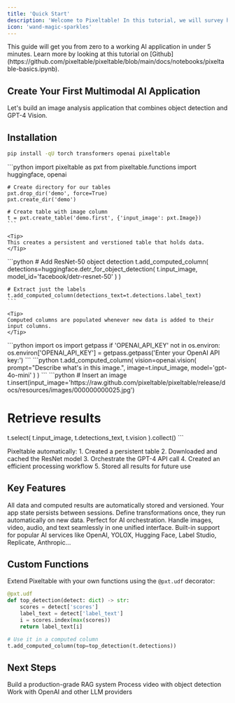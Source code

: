 ```yaml
---
title: 'Quick Start'
description: 'Welcome to Pixeltable! In this tutorial, we will survey how to create tables, populate them with data, and enhance them with built-in and user-defined transformations and AI operations.'
icon: 'wand-magic-sparkles'
---
```


<Note>
This guide will get you from zero to a working AI application in under 5 minutes. Learn more by looking at this tutorial on [Github](https://github.com/pixeltable/pixeltable/blob/main/docs/notebooks/pixeltable-basics.ipynb).
</Note>

## Create Your First Multimodal AI Application

Let's build an image analysis application that combines object detection and GPT-4 Vision.

## Installation

  ```bash
  pip install -qU torch transformers openai pixeltable
  ```

<Steps>
  <Step title="Create Table Structure">
    ```python
    import pixeltable as pxt
    from pixeltable.functions import huggingface, openai
    
    # Create directory for our tables
    pxt.drop_dir('demo', force=True)  
    pxt.create_dir('demo')
    
    # Create table with image column
    t = pxt.create_table('demo.first', {'input_image': pxt.Image})
    ```

    <Tip>
    This creates a persistent and verstioned table that holds data.
    </Tip>
  </Step>

  <Step title="Add Object Detection">
    ```python
    # Add ResNet-50 object detection
    t.add_computed_column(
        detections=huggingface.detr_for_object_detection(
            t.input_image, 
            model_id='facebook/detr-resnet-50'
        )
    )
    
    # Extract just the labels
    t.add_computed_column(detections_text=t.detections.label_text)
    ```

    <Tip>
    Computed columns are populated whenever new data is added to their input columns.
    </Tip>
  </Step>

 <Step title="Add your OpenAI Key">
  ```python
  import os
  import getpass
  if 'OPENAI_API_KEY' not in os.environ:
    os.environ['OPENAI_API_KEY'] = getpass.getpass('Enter your OpenAI API key:')
  ```
  </Step>

  <Step title="Add GPT-4 Vision Analysis">
    ```python
    t.add_computed_column(
        vision=openai.vision(
            prompt="Describe what's in this image.",
            image=t.input_image,
            model='gpt-4o-mini'
        )
    )
    ```
  </Step>

  <Step title="Use Your Application">
    ```python
  # Insert an image
  t.insert(input_image='https://raw.github.com/pixeltable/pixeltable/release/docs/resources/images/000000000025.jpg')

  # Retrieve results
  t.select(
      t.input_image,
      t.detections_text,
      t.vision
  ).collect()
    ```
  </Step>
</Steps>

<Accordion title="What happened behind the scenes?">
Pixeltable automatically:
  1. Created a persistent table
  2. Downloaded and cached the ResNet model
  3. Orchestrate the GPT-4 API call
  4. Created an efficient processing workflow
  5. Stored all results for future use
</Accordion>

## Key Features

<CardGroup cols={2}>
  <Card title="Persistent Storage" icon="database">
    All data and computed results are automatically stored and versioned. Your app state persists between sessions.
  </Card>
  <Card title="Computed Columns" icon="calculator">
    Define transformations once, they run automatically on new data. Perfect for AI orchestration.
  </Card>
  <Card title="Multimodal Support" icon="photo-film">
    Handle images, video, audio, and text seamlessly in one unified interface.
  </Card>
  <Card title="AI Integration" icon="brain">
    Built-in support for popular AI services like OpenAI, YOLOX, Hugging Face, Label Studio, Replicate, Anthropic...
  </Card>
</CardGroup>

## Custom Functions

Extend Pixeltable with your own functions using the `@pxt.udf` decorator:

```python
@pxt.udf
def top_detection(detect: dict) -> str:
    scores = detect['scores']
    label_text = detect['label_text']
    i = scores.index(max(scores))
    return label_text[i]

# Use it in a computed column
t.add_computed_column(top=top_detection(t.detections))
```

## Next Steps

<CardGroup cols={3}>
  <Card title="RAG Tutorial" icon="books" href="https://github.com/pixeltable/pixeltable/blob/main/docs/notebooks/use-cases/rag-demo.ipynb">
    Build a production-grade RAG system
  </Card>
  <Card title="Video Analysis" icon="video" href="https://github.com/pixeltable/pixeltable/blob/main/docs/notebooks/use-cases/object-detection-in-videos.ipynb">
    Process video with object detection
  </Card>
  <Card title="LLM Integration" icon="message" href="/docs/integrations/frameworks#local-llm-runtimes">
    Work with OpenAI and other LLM providers
  </Card>
</CardGroup>